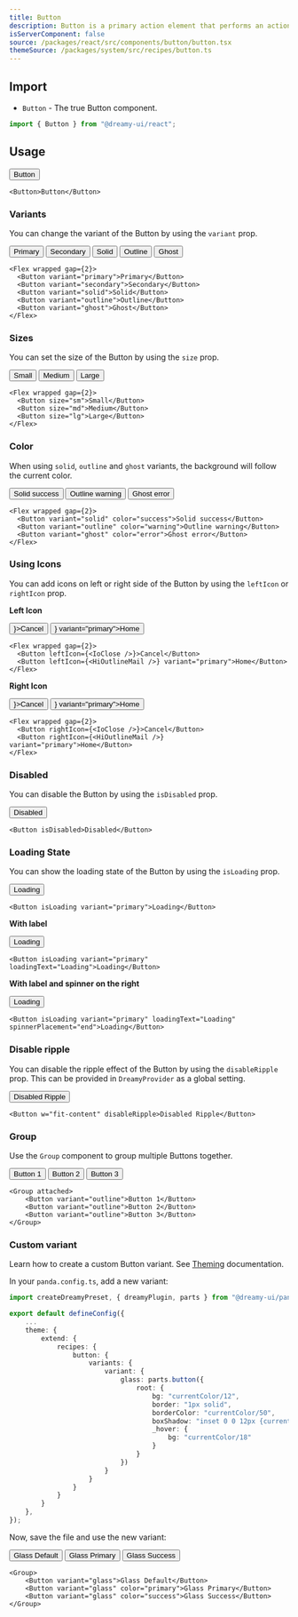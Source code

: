 ```yaml
---
title: Button
description: Button is a primary action element that performs an action when clicked.
isServerComponent: false
source: /packages/react/src/components/button/button.tsx
themeSource: /packages/system/src/recipes/button.ts
---
```


## Import

- `Button` - The true Button component.

```jsx
import { Button } from "@dreamy-ui/react";
```

## Usage

<Wrapper>
	<Button w="fit-content">Button</Button>
</Wrapper>

```tsx
<Button>Button</Button>
```

### Variants

You can change the variant of the Button by using the `variant` prop.

<Wrapper>
	<Flex wrapped gap={2}>
		<Button variant="primary">Primary</Button>
    	<Button variant="secondary">Secondary</Button>
		<Button variant="solid">Solid</Button>
		<Button variant="outline">Outline</Button>
		<Button variant="ghost">Ghost</Button>
	</Flex>
</Wrapper>

```tsx
<Flex wrapped gap={2}>
  <Button variant="primary">Primary</Button>
  <Button variant="secondary">Secondary</Button>
  <Button variant="solid">Solid</Button>
  <Button variant="outline">Outline</Button>
  <Button variant="ghost">Ghost</Button>
</Flex>
```

### Sizes

You can set the size of the Button by using the `size` prop.

<Wrapper>
	<Flex wrapped gap={2}>
		<Button size="sm">Small</Button>
		<Button size="md">Medium</Button>
		<Button size="lg">Large</Button>
	</Flex>
</Wrapper>

```tsx
<Flex wrapped gap={2}>
  <Button size="sm">Small</Button>
  <Button size="md">Medium</Button>
  <Button size="lg">Large</Button>
</Flex>
``` 

### Color

When using `solid`, `outline` and `ghost` variants, the background will follow the current color.

<Wrapper>
	<Flex wrapped gap={2}>
		<Button variant="solid" color="success">Solid success</Button>
		<Button variant="outline" color="warning">Outline warning</Button>
		<Button variant="ghost" color="error">Ghost error</Button>
	</Flex>
</Wrapper>

```tsx
<Flex wrapped gap={2}>
  <Button variant="solid" color="success">Solid success</Button>
  <Button variant="outline" color="warning">Outline warning</Button>
  <Button variant="ghost" color="error">Ghost error</Button>
</Flex>
```

### Using Icons

You can add icons on left or right side of the Button by using the `leftIcon` or `rightIcon` prop.

**Left Icon**

<Wrapper>
	<Flex wrapped gap={2}>
		<Button leftIcon={<IoClose />}>Cancel</Button>
		<Button leftIcon={<HiOutlineMail />} variant="primary">Home</Button>
	</Flex>
</Wrapper>

```tsx
<Flex wrapped gap={2}>
  <Button leftIcon={<IoClose />}>Cancel</Button>
  <Button leftIcon={<HiOutlineMail />} variant="primary">Home</Button>
</Flex>
``` 

**Right Icon**

<Wrapper>
	<Flex wrapped gap={2}>
		<Button rightIcon={<IoClose />}>Cancel</Button>
		<Button rightIcon={<HiOutlineMail />} variant="primary">Home</Button>
	</Flex>
</Wrapper>

```tsx
<Flex wrapped gap={2}>
  <Button rightIcon={<IoClose />}>Cancel</Button>
  <Button rightIcon={<HiOutlineMail />} variant="primary">Home</Button>
</Flex>
``` 

### Disabled

You can disable the Button by using the `isDisabled` prop.

<Wrapper>
	<Button w='fit' isDisabled>Disabled</Button>
</Wrapper>

```tsx
<Button isDisabled>Disabled</Button>
```

### Loading State

You can show the loading state of the Button by using the `isLoading` prop.

<Wrapper>
	<Button w="fit-content" isLoading variant="primary">Loading</Button>
</Wrapper>

```tsx
<Button isLoading variant="primary">Loading</Button>  
```

**With label**

<Wrapper>
	<Button w="fit-content" isLoading variant="primary" loadingText="Loading">Loading</Button>
</Wrapper>

```tsx
<Button isLoading variant="primary" loadingText="Loading">Loading</Button>
```

**With label and spinner on the right**

<Wrapper>
	<Button w="fit-content" isLoading variant="primary" loadingText="Loading" spinnerPlacement="end">Loading</Button>
</Wrapper>

```tsx
<Button isLoading variant="primary" loadingText="Loading" spinnerPlacement="end">Loading</Button>
```

### Disable ripple

You can disable the ripple effect of the Button by using the `disableRipple` prop. This can be provided in `DreamyProvider` as a global setting.

<Wrapper>
	<Button w="fit-content" disableRipple>Disabled Ripple</Button>
</Wrapper>

```tsx
<Button w="fit-content" disableRipple>Disabled Ripple</Button>
```

### Group

Use the `Group` component to group multiple Buttons together.

<Wrapper>
	<Group attached>
		<Button variant="outline">Button 1</Button>
		<Button variant="outline">Button 2</Button>
		<Button variant="outline">Button 3</Button>
	</Group>
</Wrapper>

```tsx
<Group attached>
	<Button variant="outline">Button 1</Button>
	<Button variant="outline">Button 2</Button>
	<Button variant="outline">Button 3</Button>
</Group>
```

### Custom variant

Learn how to create a custom Button variant. See [Theming](/docs/theming/customization) documentation.

In your `panda.config.ts`, add a new variant:

```ts {1, 7-25}
import createDreamyPreset, { dreamyPlugin, parts } from "@dreamy-ui/panda-preset";

export default defineConfig({
    ...
    theme: {
        extend: {
            recipes: {
                button: {
                    variants: {
                        variant: {
                            glass: parts.button({
                                root: {
                                    bg: "currentColor/12",
                                    border: "1px solid",
                                    borderColor: "currentColor/50",
                                    boxShadow: "inset 0 0 12px {currentColor/50}",
                                    _hover: {
                                        bg: "currentColor/18"
                                    }
                                }
                            })
                        }
                    }
                }
            }
        }
    },
});
```

Now, save the file and use the new variant:

<Wrapper>
	<Group>
		<Button variant="glass">Glass Default</Button>
		<Button variant="glass" color="primary">Glass Primary</Button>
		<Button variant="glass" color="success">Glass Success</Button>
	</Group>
</Wrapper>

```tsx
<Group>
	<Button variant="glass">Glass Default</Button>
	<Button variant="glass" color="primary">Glass Primary</Button>
	<Button variant="glass" color="success">Glass Success</Button>
</Group>
```
